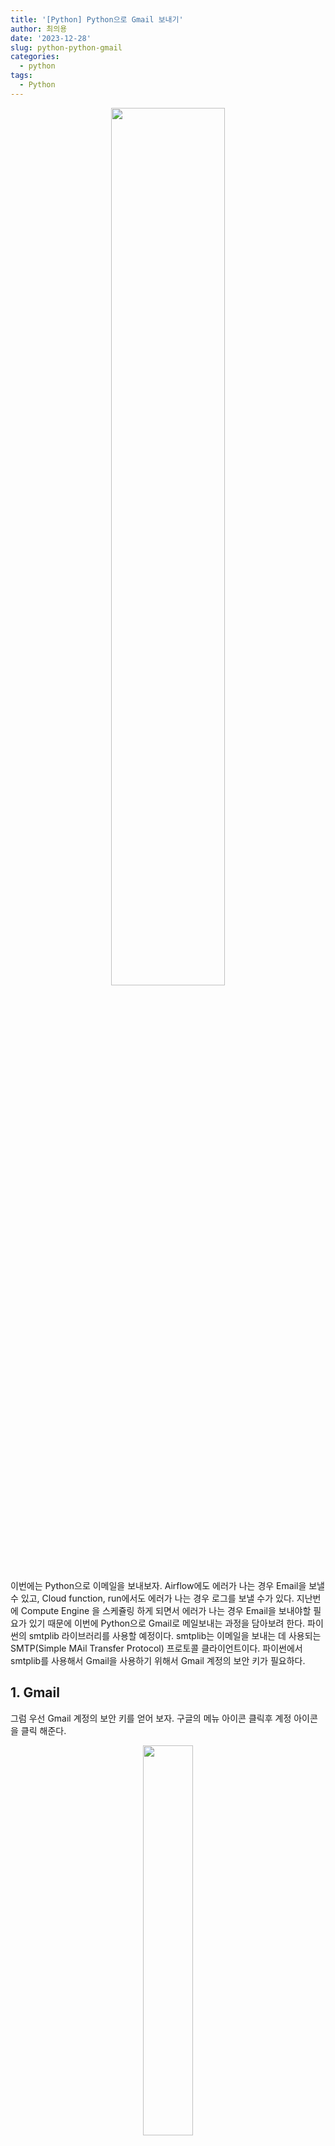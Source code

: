 ```yaml
---
title: '[Python] Python으로 Gmail 보내기'
author: 최의용
date: '2023-12-28'
slug: python-python-gmail
categories:
  - python
tags:
  - Python
---
```




<center>
![](images/python_gmail.png){width=60%}
</center>


 이번에는 Python으로 이메일을 보내보자. Airflow에도 에러가 나는 경우 Email을 보낼 수 있고, Cloud function, run에서도 에러가 나는 경우 로그를 보낼 수가 있다. 지난번에 Compute Engine 을 스케쥴링 하게 되면서 에러가 나는 경우 Email을 보내야할 필요가 있기 때문에 이번에 Python으로 Gmail로 메일보내는 과정을 담아보려 한다. 파이썬의 smtplib 라이브러리를 사용할 예정이다. smtplib는 이메일을 보내는 데 사용되는 SMTP(Simple MAil Transfer Protocol) 프로토콜 클라이언트이다. 파이썬에서 smtplib를 사용해서 Gmail을 사용하기 위해서 Gmail 계정의 보안 키가 필요하다. 

## 1. Gmail 

그럼 우선 Gmail 계정의 보안 키를 얻어 보자. 구글의 메뉴 아이콘 클릭후 계정 아이콘을 클릭 해준다.

<center>
![](images/python_gmail_1.png){width=40%}
</center>

그리고 나서 보안 탭에서 '2단계 인증'을 클릭해준다.

<center>
![](images/python_gmail_2.png){width=80%}
</center>

2단계 인증을 위한 절차를 그대로 진행 한다.

<center>
![](images/python_gmail_3.png){width=80%}
</center>

2단계 인증 계속 진행

<center>
![](images/python_gmail_4.png){width=80%}
</center>

2단계 인증이 마무리 되면 이제 '앱 비밀번호'를 클릭 해주고 비밀번호 이름을 적어주고 만들기 버튼을 클릭 해준다. 

<center>
![](images/python_gmail_5.png){width=80%}
</center>

이 과정을 마무리 했으면, 총 16자리의 앱 비밀번호가 생성 된다. 이는 smtplib 라이브러리를 사용하여 email을 보내야 하기 때문에 따로 저장 해둔다.

<center>
![](images/python_gmail_6.png){width=40%}
</center>

## 2. Python

이제 Gmail 계정의 키를 얻었으니 python에서 Email을 보내보자. 우선 다음의 라이브러리를 불러 온다.

```python
import smtplib
from email.mime.text import MIMEText
```

이제 Gmail의 계정정보(보내는사람)와 받는 사람의 이메일을 적어 주자.

```python
# Gmail 계정 정보
username = "shjj08@gmail.com"
password = "Gmail key"

# 메일 정보
receiver = "shjj08@gmail.com"
```

그리고 나서 메일의 전송 정보를 설정 해준다.

```python
# 메일 전송 정보 입력
server = smtplib.SMTP("smtp.gmail.com", 587)
server.starttls()
server.login(username, 
             password)
```

이제 메일의 내용을 적어 준다. MIMEText()함수를 사용해서 본문을 적어 주고, 제목도 다음과 같이 적어 준다. 그리고 이를 mail_msg로 지정 해주었다.

```python
# Email 본문 내용
message = MIMEText(
'''
안녕하세요 최의용입니다.
본 메일은 python으로 메일을 보냅니다. 

최의용 드림
'''
)

# Email 제목
message['Subject'] = '파이썬으로 gmail 보내기' 

mail_msg = message.as_string()
```

그리고 나서 다음과 같이 메일을 전송 하면 끝. server.sendmail()함 수를 사용하고, username, receiver, mail_msg를 사용하여 메일을 보낸다.

```python
# 메일 전송 정보 입력
server.sendmail(username, 
                receiver,
                mail_msg)
server.quit()
```

위와 같이 마무리 하면 다음과 같은 결과 화면을 확인할 수 있다.

<center>
![](images/python_gmail_7.png){width=40%}
</center>